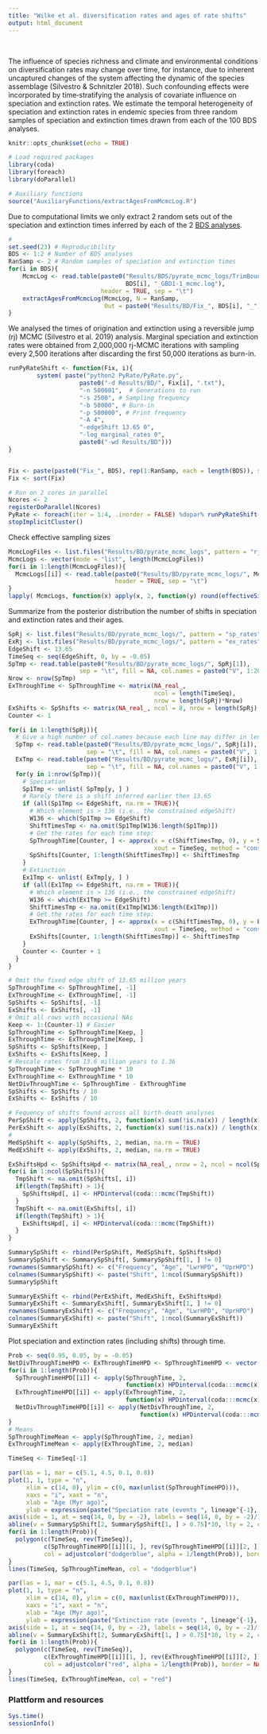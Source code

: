 ```yaml
---
title: "Wilke et al. diversification rates and ages of rate shifts"
output: html_document
---
```


<br>

The influence of species richness and climate and environmental conditions on diversification rates may change over time, for instance, due to inherent uncaptured changes of the system affecting the dynamic of the species assemblage (Silvestro & Schnitzler 2018). Such confounding effects were incorporated by time‑stratifying the analysis of covariate influence on speciation and extinction rates. 
We estimate the temporal heterogeneity of speciation and extinction rates in endemic species from three random samples of speciation and extinction times drawn from each of the 100 BDS analyses. 

```r
knitr::opts_chunk$set(echo = TRUE)
```


```r
# Load required packages
library(coda)
library(foreach)
library(doParallel)

# Auxiliary functions
source("AuxiliaryFunctions/extractAgesFromMcmcLog.R")
```


Due to computational limits we only extract 2 random sets out of the speciation and extinction times inferred by each of the 2 [BDS analyses](https://thauffe.github.io/OhridDiatomDiversification/endemic_richness.html).

```r
# 
set.seed(23) # Reproducibility
BDS <- 1:2 # Number of BDS analyses
RanSamp <- 2 # Random samples of speciation and extinction times
for(i in BDS){
    McmcLog <- read.table(paste0("Results/BDS/pyrate_mcmc_logs/TrimBounded_",
                                 BDS[i], "_GBD1-1_mcmc.log"), 
                          header = TRUE, sep = "\t")
    extractAgesFromMcmcLog(McmcLog, N = RanSamp, 
                           Out = paste0("Results/BD/Fix_", BDS[i], "_")) 
}
```


We analysed the times of origination and extinction using a reversible jump (rj) MCMC (Silvestro et al. 2019) analysis. Marginal speciation and extinction rates were obtained from 2,000,000 rj-MCMC iterations with sampling every 2,500 iterations after discarding the first 50,000 iterations as burn-in. 

```r
runPyRateShift <- function(Fix, i){
        system( paste("python2 PyRate/PyRate.py",
                    paste0("-d Results/BD/", Fix[i], ".txt"),
                    "-n 500001",  # Generations to run
                    "-s 2500", # Sampling frequency 
                    "-b 50000", # Burn-in
                    "-p 500000", # Print frequency
                    "-A 4", 
                    "-edgeShift 13.65 0",
                    "-log_marginal_rates 0",
                    paste0("-wd Results/BD"))) 
}


Fix <- paste(paste0("Fix_", BDS), rep(1:RanSamp, each = length(BDS)), sep = "_")
Fix <- sort(Fix)

# Run on 2 cores in parallel
Ncores <- 2
registerDoParallel(Ncores)
PyRate <- foreach(iter = 1:4, .inorder = FALSE) %dopar% runPyRateShift(Fix, iter)
stopImplicitCluster()
```

Check effective sampling sizes

```r
McmcLogFiles <- list.files("Results/BD/pyrate_mcmc_logs", pattern = "rj_mcmc.log")
McmcLogs <- vector(mode = "list", length(McmcLogFiles)) 
for(i in 1:length(McmcLogFiles)){
  McmcLogs[[i]] <- read.table(paste0("Results/BD/pyrate_mcmc_logs/", McmcLogFiles[i]), 
                              header = TRUE, sep = "\t")
}
lapply( McmcLogs, function(x) apply(x, 2, function(y) round(effectiveSize(as.mcmc(y)))))
```

Summarize from the posterior distribution the number of shifts in speciation and extinction rates and their ages. 

```r
SpRj <- list.files("Results/BD/pyrate_mcmc_logs/", pattern = "sp_rates")
ExRj <- list.files("Results/BD/pyrate_mcmc_logs/", pattern = "ex_rates")
EdgeShift <- 13.65
TimeSeq <- seq(EdgeShift, 0, by = -0.05) 
SpTmp <- read.table(paste0("Results/BD/pyrate_mcmc_logs/", SpRj[1]), 
                    sep = "\t", fill = NA, col.names = paste0("V", 1:20))
Nrow <- nrow(SpTmp)
ExThroughTime <- SpThroughTime <- matrix(NA_real_, 
                                         ncol = length(TimeSeq), 
                                         nrow = length(SpRj)*Nrow)
ExShifts <- SpShifts <- matrix(NA_real_, ncol = 8, nrow = length(SpRj) * Nrow)
Counter <- 1

for(i in 1:length(SpRj)){
  # Give a high number of col.names because each line may differ in length
  SpTmp <- read.table(paste0("Results/BD/pyrate_mcmc_logs/", SpRj[i]), 
                      sep = "\t", fill = NA, col.names = paste0("V", 1:20))
  ExTmp <- read.table(paste0("Results/BD/pyrate_mcmc_logs/", ExRj[i]), 
                      sep = "\t", fill = NA, col.names = paste0("V", 1:20))
  for(y in 1:nrow(SpTmp)){
    # Speciation
    Sp1Tmp <- unlist( SpTmp[y, ] )
    # Rarely there is a shift inferred earlier then 13.65
    if (all(Sp1Tmp <= EdgeShift, na.rm = TRUE)){
      # Which element is > 136 (i.e., the constrained edgeShift)
      W136 <- which(Sp1Tmp >= EdgeShift)
      ShiftTimesTmp <- na.omit(Sp1Tmp[W136:length(Sp1Tmp)])
      # Get the rates for each time step:
      SpThroughTime[Counter, ] <- approx(x = c(ShiftTimesTmp, 0), y = Sp1Tmp[1:(W136-1)], 
                                         xout = TimeSeq, method = "constant")$y
      SpShifts[Counter, 1:length(ShiftTimesTmp)] <- ShiftTimesTmp
    }
    # Extinction
    Ex1Tmp <- unlist( ExTmp[y, ] )
    if (all(Ex1Tmp <= EdgeShift, na.rm = TRUE)){
      # Which element is > 136 (i.e., the constrained edgeShift)
      W136 <- which(Ex1Tmp >= EdgeShift)
      ShiftTimesTmp <- na.omit(Ex1Tmp[W136:length(Ex1Tmp)])
      # Get the rates for each time step:
      ExThroughTime[Counter, ] <- approx(x = c(ShiftTimesTmp, 0), y = Ex1Tmp[1:(W136-1)], 
                                         xout = TimeSeq, method = "constant")$y
      ExShifts[Counter, 1:length(ShiftTimesTmp)] <- ShiftTimesTmp
    }
    Counter <- Counter + 1
  }
}

# Omit the fixed edge shift of 13.65 million years
SpThroughTime <- SpThroughTime[, -1]
ExThroughTime <- ExThroughTime[, -1]
SpShifts <- SpShifts[, -1]
ExShifts <- ExShifts[, -1]
# Omit all rows with occasional NAs 
Keep <- 1:(Counter-1) # Easier
SpThroughTime <- SpThroughTime[Keep, ]
ExThroughTime <- ExThroughTime[Keep, ]
SpShifts <- SpShifts[Keep, ]
ExShifts <- ExShifts[Keep, ]
# Rescale rates from 13.6 million years to 1.36
SpThroughTime <- SpThroughTime * 10
ExThroughTime <- ExThroughTime * 10
NetDivThroughTime <- SpThroughTime - ExThroughTime
SpShifts <- SpShifts / 10
ExShifts <- ExShifts / 10

# Fequency of shifts found across all birth-death analyses
PerSpShift <- apply(SpShifts, 2, function(x) sum(!is.na(x)) / length(x))
PerExShift <- apply(ExShifts, 2, function(x) sum(!is.na(x)) / length(x))
# 
MedSpShift <- apply(SpShifts, 2, median, na.rm = TRUE) 
MedExShift <- apply(ExShifts, 2, median, na.rm = TRUE) 

ExShiftsHpd <- SpShiftsHpd <- matrix(NA_real_, nrow = 2, ncol = ncol(SpShifts))
for(i in 1:ncol(SpShifts)){
  TmpShift <- na.omit(SpShifts[, i])
  if(length(TmpShift) > 1){
    SpShiftsHpd[, i] <- HPDinterval(coda:::mcmc(TmpShift))
  }
  TmpShift <- na.omit(ExShifts[, i])
  if(length(TmpShift) > 1){
    ExShiftsHpd[, i] <- HPDinterval(coda:::mcmc(TmpShift))
  }
}

SummarySpShift <- rbind(PerSpShift, MedSpShift, SpShiftsHpd) 
SummarySpShift <- SummarySpShift[, SummarySpShift[1, ] != 0] 
rownames(SummarySpShift) <- c("Frequency", "Age", "LwrHPD", "UprHPD")
colnames(SummarySpShift) <- paste("Shift", 1:ncol(SummarySpShift))
SummarySpShift

SummaryExShift <- rbind(PerExShift, MedExShift, ExShiftsHpd) 
SummaryExShift <- SummaryExShift[, SummaryExShift[1, ] != 0] 
rownames(SummaryExShift) <- c("Frequency", "Age", "LwrHPD", "UprHPD")
colnames(SummaryExShift) <- paste("Shift", 1:ncol(SummaryExShift))
SummaryExShift
```

Plot speciation and extinction rates (including shifts) through time. 

```r
Prob <- seq(0.95, 0.05, by = -0.05)
NetDivThroughTimeHPD <- ExThroughTimeHPD <- SpThroughTimeHPD <- vector(mode = "list", length(Prob)) 
for(i in 1:length(Prob)){
  SpThroughTimeHPD[[i]] <- apply(SpThroughTime, 2,
                                 function(x) HPDinterval(coda:::mcmc(x), prob = Prob[i]))
  ExThroughTimeHPD[[i]] <- apply(ExThroughTime, 2,
                                 function(x) HPDinterval(coda:::mcmc(x), prob = Prob[i]))
  NetDivThroughTimeHPD[[i]] <- apply(NetDivThroughTime, 2,
                                     function(x) HPDinterval(coda:::mcmc(x), prob = Prob[i]))
}
# Means
SpThroughTimeMean <- apply(SpThroughTime, 2, median)
ExThroughTimeMean <- apply(ExThroughTime, 2, median)

TimeSeq <- TimeSeq[-1]

par(las = 1, mar = c(5.1, 4.5, 0.1, 0.8))
plot(1, 1, type = "n", 
     xlim = c(14, 0), ylim = c(0, max(unlist(SpThroughTimeHPD))), 
     xaxs = "i", xaxt = "n", 
     xlab = "Age (Myr ago)", 
     ylab = expression(paste("Speciation rate (events ", lineage^{-1}, Myr^{-1}, ")")))
axis(side = 1, at = seq(14, 0, by = -2), labels = seq(14, 0, by = -2)/10)
abline(v = SummarySpShift[2, SummarySpShift[1, ] > 0.75]*10, lty = 2, col = "dodgerblue")
for(i in 1:length(Prob)){
  polygon(c(TimeSeq, rev(TimeSeq)), 
          c(SpThroughTimeHPD[[i]][1, ], rev(SpThroughTimeHPD[[i]][2, ])), 
          col = adjustcolor("dodgerblue", alpha = 1/length(Prob)), border = NA)
}
lines(TimeSeq, SpThroughTimeMean, col = "dodgerblue")

par(las = 1, mar = c(5.1, 4.5, 0.1, 0.8))
plot(1, 1, type = "n", 
     xlim = c(14, 0), ylim = c(0, max(unlist(ExThroughTimeHPD))), 
     xaxs = "i", xaxt = "n", 
     xlab = "Age (Myr ago)", 
     ylab = expression(paste("Extinction rate (events ", lineage^{-1}, Myr^{-1}, ")")))
axis(side = 1, at = seq(14, 0, by = -2), labels = seq(14, 0, by = -2)/10)
abline(v = SummaryExShift[2, SummaryExShift[1, ] > 0.75]*10, lty = 2, col = "red")
for(i in 1:length(Prob)){
  polygon(c(TimeSeq, rev(TimeSeq)), 
          c(ExThroughTimeHPD[[i]][1, ], rev(ExThroughTimeHPD[[i]][2, ])), 
          col = adjustcolor("red", alpha = 1/length(Prob)), border = NA)
}
lines(TimeSeq, ExThroughTimeMean, col = "red")
```


### Plattform and resources

```r
Sys.time()
sessionInfo()
```

